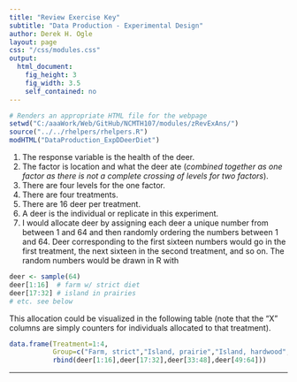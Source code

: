 ```yaml
---
title: "Review Exercise Key"
subtitle: "Data Production - Experimental Design"
author: Derek H. Ogle
layout: page
css: "/css/modules.css"
output:
  html_document:
    fig_height: 3
    fig_width: 3.5
    self_contained: no
---
```


```r
# Renders an appropriate HTML file for the webpage
setwd("C:/aaaWork/Web/GitHub/NCMTH107/modules/zRevExAns/")
source("../../rhelpers/rhelpers.R")
modHTML("DataProduction_ExpDDeerDiet")
```

1. The response variable is the health of the deer.
1. The factor is location and what the deer ate (*combined together as one factor as there is not a complete crossing of levels for two factors*).
1. There are four levels for the one factor.
1. There are four treatments.
1. There are 16 deer per treatment.
1. A deer is the individual or replicate in this experiment.
1. I would allocate deer by assigning each deer a unique number from between 1 and 64 and then randomly ordering the numbers between 1 and 64. Deer corresponding to the first sixteen numbers would go in the first treatment, the next sixteen in the second treatment, and so on. The random numbers would be drawn in R with
```r
deer <- sample(64)
deer[1:16]  # farm w/ strict diet
deer[17:32] # island in prairies
# etc. see below
```

This allocation could be visualized in the following table (note that the "X" columns are simply counters for individuals allocated to that treatment).
```r
data.frame(Treatment=1:4,
           Group=c("Farm, strict","Island, prairie","Island, hardwood","Island, strict"),
           rbind(deer[1:16],deer[17:32],deer[33:48],deer[49:64]))
```

----
